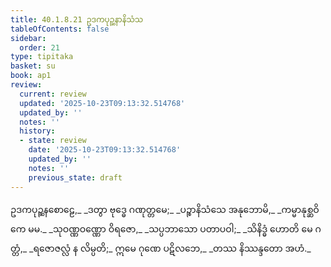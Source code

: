 ```yaml
---
title: 40.1.8.21 ဥဒကပုဉ္ဆနာနိသံသ
tableOfContents: false
sidebar:
  order: 21
type: tipitaka
basket: su
book: ap1
review:
  current: review
  updated: '2025-10-23T09:13:32.514768'
  updated_by: ''
  notes: ''
  history:
  - state: review
    date: '2025-10-23T09:13:32.514768'
    updated_by: ''
    notes: ''
    previous_state: draft
---
```



<ReviewStatus review={frontmatter.review} showDetails={true} />

<HypothesisAnnotation frontmatter={frontmatter} />

<DynamicBreadcrumb />

<Division number="147" book="ap1" e="ch" v="20" p="364">

<Paragraph number="4444" type="verses" book="ap1">
ဥဒကပုဉ္ဆနစောဠေ,_  
_ဒတွာ ဗုဒ္ဓေ ဂဏုတ္တမေ;_  
_ပဉ္စာနိသံသေ အနုဘောမိ,_  
_ကမ္မာနုစ္ဆဝိကေ မမ._  

</Paragraph>

</Division>
<Division number="148" book="ap1" e="ch" v="20" p="364">

<Paragraph number="4445" type="verses" book="ap1">
_သုဝဏ္ဏဝဏ္ဏော ဝိရဇော,_  
_သပ္ပဘာသော ပတာပဝါ;_  
_သိနိဒ္ဓံ ဟောတိ မေ ဂတ္တံ,_  
_ရဇောဇလ္လံ န လိမ္ပတိ;_  
ဣမေ ဂုဏေ ပဋိလဘေ,_  
_တဿ နိဿန္ဒတော အဟံ._
</Paragraph>
</Division>
